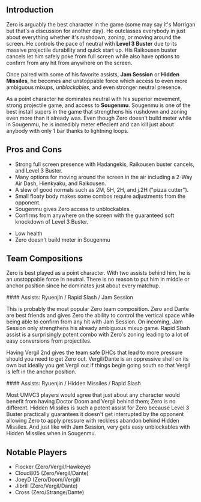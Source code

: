 ## Introduction

Zero is arguably the best character in the game (some may say it's Morrigan but that's a discussion for another day).
He outclasses everybody in just about everything whether it's rushdown, zoning, or moving around the screen. He controls the pace of neutral with **Level 3 Buster** due to its
massive projectile durability and quick start up. His Raikousen buster cancels let him safely poke from full screen while also have options to confirm from any hit from
anywhere on the screen.

Once paired with some of his favorite assists, **Jam Session** or **Hidden Missiles**, he becomes and unstoppable force which access to even more ambiguous mixups,
_unblockables_, and even stronger neutral presence.

As a point character he dominates neutral with his superior movement, strong projectile game, and access to **Sougenmu**. Sougenmu is one of the best install supers in the game
that strengthens his rushdown and zoning even more than it already was. Even though Zero doesn't build meter while in Sougenmu, he is incredibly meter effecient and can kill
just about anybody with only 1 bar thanks to lightning loops.

## Pros and Cons

<Typography className="uppercase" color="green" variant="h3" children="Pros" />

- Strong full screen presence with Hadangekis, Raikousen buster cancels, and Level 3 Buster.
- Many options for moving around the screen in the air including a 2-Way Air Dash, Hienkyaku, and Raikousen.
- A slew of good normals such as 2M, 5H, 2H, and j.2H ("pizza cutter").
- Small floaty body makes some combos require adjustments from the opponent.
- Sougenmu gives Zero access to unblockables.
- Confirms from anywhere on the screen with the guaranteed soft knockdown of Level 3 Buster.

<Typography className="uppercase" color="red" variant="h3" children="Cons" />

- Low health
- Zero doesn't build meter in Sougenmu

## Team Compositions

Zero is best played as a point character. With two assists behind him, he is an unstoppable force in neutral. There is no reason to put him in middle or anchor position
since he dominates just about every matchup.

<Typography className="uppercase" color="aqua" variant="h3" children='Zero / Vergil / Dante - "Zero May Cry"' />
#### Assists: Ryuenjin / Rapid Slash / Jam Session

This is probably the most popular Zero team composition. Zero and Dante are best friends and gives Zero the ability to control the vertical space while being able to confirm
from any hit with Jam Session. On incoming, Jam Session only strengthens his already ambiguous mixup game. Rapid Slash assist is a surprisingly potent combo with Zero's zoning
leading to a lot of easy conversions from projectiles.

Having Vergil 2nd gives the team safe DHCs that lead to more pressure
should you need to get Zero out. Vergil/Dante is an oppressive shell on its own but ideally you get Vergil out if things begin going south so that Vergil is left in the anchor
position.

<Typography className="uppercase" color="aqua" variant="h3" children="Zero / Doctor Doom / Vergil" />
#### Assists: Ryuenjin / Hidden Missiles / Rapid Slash

Most UMVC3 players would agree that just about any character would benefit from having Doctor Doom and Vergil behind them; Zero is no different. Hidden Missiles is such
a potent assist for Zero because Level 3 Buster practically guarantees it doesn't get interrupted by the opponent allowing Zero to apply pressure with reckless abandon behind
Hidden Missiles. And just like with Jam Session, very gets easy unblockables with Hidden Missiles when in Sougenmu.

## Notable Players

- Flocker (Zero/Vergil/Hawkeye)
- Cloud805 (Zero/Vergil/Dante)
- JoeyD (Zero/Doom/Vergil)
- Jibrill (Zero/Vergil/Dante)
- Cross (Zero/Strange/Dante)
